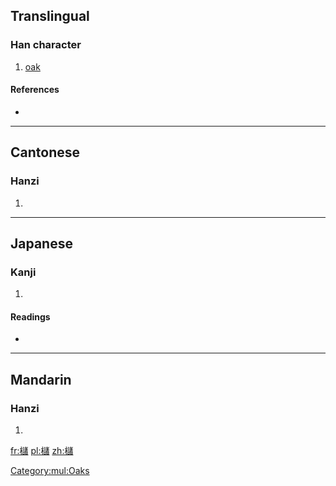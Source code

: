 {{also|槠}}
==Translingual==

===Han character===
{{Han char|rn=75|rad=木|as=16|sn=20|four=4496<sub>0</sub>|canj=木卜口日 (DYRA)}}

# [[oak]]

====References====
* {{Han ref|kx=0561.130|dkj=15843|hdz=21315.040|uh=6AE7|ud=27367|bh=F24C|bd=62028}}

[[Category:mul:Oaks]]

----

==Cantonese==

===Hanzi===
{{yue-hanzi|jyut=|y=jyu1|sim=槠}}

# {{defn|lang=yue|sort=木16}}

----

==Japanese==

===Kanji===
{{ja-kanji|grade=|rs=木16}}

# {{defn|lang=ja|sort=木16}}

====Readings====
* {{ja-readings|on=[[しょ]] (sho)|kun=[[かし]] (kashi)}}

----

==Mandarin==

===Hanzi===
{{cmn-hanzi|sim=槠|pin=[[zhū]] ([[zhu1]])|wg=chu<sup>1</sup>}}

# {{defn|lang=cmn|sort=木16}}

[[fr:櫧]]
[[pl:櫧]]
[[zh:櫧]]